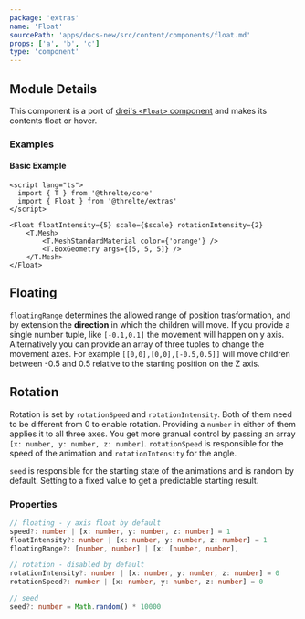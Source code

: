 ```yaml
---
package: 'extras'
name: 'Float'
sourcePath: 'apps/docs-new/src/content/components/float.md'
props: ['a', 'b', 'c']
type: 'component'
---
```


## Module Details

This component is a port of [drei's `<Float>` component](https://github.com/pmndrs/drei#float) and makes its contents float or hover.

<Example path="extras/contact-shadows" />

### Examples

#### Basic Example

```svelte title="src/pages/[id].json.ts" {3}
<script lang="ts">
  import { T } from '@threlte/core'
  import { Float } from '@threlte/extras'
</script>

<Float floatIntensity={5} scale={$scale} rotationIntensity={2}
	<T.Mesh>
		<T.MeshStandardMaterial color={'orange'} />
		<T.BoxGeometry args={[5, 5, 5]} />
	</T.Mesh>
</Float>
```

## Floating

`floatingRange` determines the allowed range of position trasformation, and by extension the **direction** in which the children will move. If you provide a single number tuple, like `[-0.1,0.1]` the movement will happen on y axis. Alternatively you can provide an array of three tuples to change the movement axes. For example `[[0,0],[0,0],[-0.5,0.5]]` will move children between -0.5 and 0.5 relative to the starting position on the Z axis.

## Rotation

Rotation is set by `rotationSpeed` and `rotationIntensity`. Both of them need to be different from 0 to enable rotation. Providing a `number` in either of them applies it to all three axes. You get more granual control by passing an array `[x: number, y: number, z: number]`. `rotationSpeed` is responsible for the speed of the animation and `rotationIntensity` for the angle.

`seed` is responsible for the starting state of the animations and is random by default. Setting to a fixed value to get a predictable starting result.

### Properties

```ts {1-4,6} title="src/pages/[id].json.ts"
// floating - y axis float by default
speed?: number | [x: number, y: number, z: number] = 1
floatIntensity?: number | [x: number, y: number, z: number] = 1
floatingRange?: [number, number] | [x: [number, number],

// rotation - disabled by default
rotationIntensity?: number | [x: number, y: number, z: number] = 0
rotationSpeed?: number | [x: number, y: number, z: number] = 0

// seed
seed?: number = Math.random() * 10000
```
